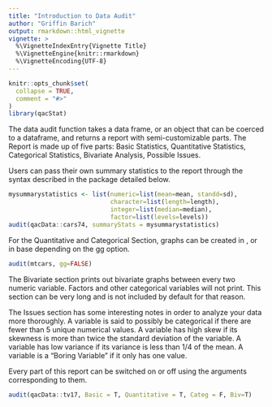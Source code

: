 ```yaml
---
title: "Introduction to Data Audit"
author: "Griffin Barich"
output: rmarkdown::html_vignette
vignette: >
  %\VignetteIndexEntry{Vignette Title}
  %\VignetteEngine{knitr::rmarkdown}
  %\VignetteEncoding{UTF-8}
---
```


```r
knitr::opts_chunk$set(
  collapse = TRUE,
  comment = "#>"
)
library(qacStat)
```

The data audit function takes a data frame, or an object that can be coerced to a dataframe, and returns a report with semi-customizable parts. The Report is made up of five parts: Basic Statistics, Quantitative Statistics, Categorical Statistics, Bivariate Analysis, Possible Issues.

Users can pass their own summary statistics to the report through the syntax described in the \code{skimr} package detailed below.
```r
mysummarystatistics <- list(numeric=list(mean=mean, standd=sd),
                            character=list(length=length),
                            integer=list(median=median),
                            factor=list(levels=levels))
audit(qacData::cars74, summaryStats = mysummarystatistics)
```

For the Quantitative and Categorical Section, graphs can be created in \code{ggplot2}, or in base \code{R} depending on the gg option.
```r
audit(mtcars, gg=FALSE)
```

The Bivariate section prints out bivariate graphs between every two numeric variable. Factors and other categorical variables will not print. This section can be very long and is not included by default for that reason.

The Issues section has some interesting notes in order to analyze your data more thoroughly. 
  A variable is said to possibly be categorical if there are fewer than 5 unique numerical values.
  A variable has high skew if its skewness is more than twice the standard deviation of the variable. 
  A variable has low variance if its variance is less than 1/4 of the mean.
  A variable is a "Boring Variable" if it only has one value.
  
  
Every part of this report can be switched on or off using the arguments corresponding to them.

```r
audit(qacData::tv17, Basic = T, Quantitative = T, Categ = F, Biv=T)
```

